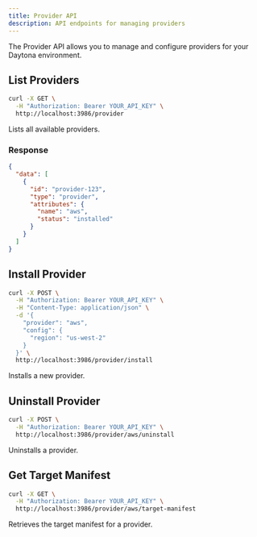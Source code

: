 ```yaml
---
title: Provider API
description: API endpoints for managing providers
---
```


The Provider API allows you to manage and configure providers for your Daytona environment.

## List Providers

```bash
curl -X GET \
  -H "Authorization: Bearer YOUR_API_KEY" \
  http://localhost:3986/provider
```

Lists all available providers.

### Response

```json
{
  "data": [
    {
      "id": "provider-123",
      "type": "provider",
      "attributes": {
        "name": "aws",
        "status": "installed"
      }
    }
  ]
}
```

## Install Provider

```bash
curl -X POST \
  -H "Authorization: Bearer YOUR_API_KEY" \
  -H "Content-Type: application/json" \
  -d '{
    "provider": "aws",
    "config": {
      "region": "us-west-2"
    }
  }' \
  http://localhost:3986/provider/install
```

Installs a new provider.

## Uninstall Provider

```bash
curl -X POST \
  -H "Authorization: Bearer YOUR_API_KEY" \
  http://localhost:3986/provider/aws/uninstall
```

Uninstalls a provider.

## Get Target Manifest

```bash
curl -X GET \
  -H "Authorization: Bearer YOUR_API_KEY" \
  http://localhost:3986/provider/aws/target-manifest
```

Retrieves the target manifest for a provider.
